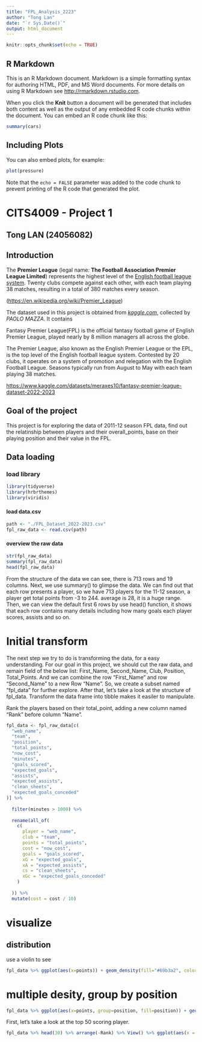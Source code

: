 ```yaml
---
title: "FPL_Analysis_2223"
author: "Tong Lan"
date: "`r Sys.Date()`"
output: html_document
---
```


```r
knitr::opts_chunk$set(echo = TRUE)
```

## R Markdown

This is an R Markdown document. Markdown is a simple formatting syntax for authoring HTML, PDF, and MS Word documents. For more details on using R Markdown see <http://rmarkdown.rstudio.com>.

When you click the **Knit** button a document will be generated that includes both content as well as the output of any embedded R code chunks within the document. You can embed an R code chunk like this:

```r
summary(cars)
```

## Including Plots

You can also embed plots, for example:

```r
plot(pressure)
```

Note that the `echo = FALSE` parameter was added to the code chunk to prevent printing of the R code that generated the plot.


# **CITS4009 - Project 1**

## Tong LAN (24056082)

## Introduction

The **Premier League** (legal name: **The Football Association Premier League Limited**) represents the highest level of the [English football league system](https://en.wikipedia.org/wiki/English_football_league_system). Twenty clubs compete against each other, with each team playing 38 matches, resulting in a total of 380 matches every season.

(<https://en.wikipedia.org/wiki/Premier_League>)

The dataset used in this project is obtained from [*kaggle.com*](https://www.kaggle.com/), collected by *PAOLO MAZZA*. It contains

Fantasy Premier League(FPL) is the official fantasy football game of English Premier League, played nearly by 8 million managers all across the globe.

The Premier League, also known as the English Premier League or the EPL, is the top level of the English football league system. Contested by 20 clubs, it operates on a system of promotion and relegation with the English Football League. Seasons typically run from August to May with each team playing 38 matches.

<https://www.kaggle.com/datasets/meraxes10/fantasy-premier-league-dataset-2022-2023>

## Goal of the project

This project is for exploring the data of 2011-12 season FPL data, find out the relatinship between players and their overall_points, base on their playing position and their value in the FPL.

## Data loading

### load library

```r
library(tidyverse)
library(hrbrthemes)
library(viridis)
```

#### load data.csv

```r
path <- "./FPL_Dataset_2022-2023.csv"
fpl_raw_data <- read.csv(path)
```

#### overview the raw data

```r
str(fpl_raw_data)
summary(fpl_raw_data)
head(fpl_raw_data)
```

From the structure of the data we can see, there is 713 rows and 19 columns. Next, we use summary() to glimpse the data. We can find out that each row presents a player, so we have 713 players for the 11-12 season, a player get total points from -3 to 244. average is 28, it is a huge range. Then, we can view the default first 6 rows by use head() function, it shows that each row contains many details including how many goals each player scores, assists and so on.

# Initial transform

The next step we try to do is transforming the data, for a easy understanding. For our goal in this project, we should cut the raw data, and remain field of the below list: First_Name, Second_Name, Club, Position, Total_Points. And we can combine the row "First_Name" and row "Second_Name" to a new Row "Name". So, we create a subset named "fpl_data" for further explore. After that, let's take a look at the structure of fpl_data. Transform the data frame into tibble makes it easiler to manipulate.

Rank the players based on their total_point, adding a new column named "Rank" before column "Name".

```r
fpl_data <- fpl_raw_data[c(
  "web_name",
  "team",
  "position",
  "total_points",
  "now_cost",
  "minutes",
  "goals_scored",
  "expected_goals",
  "assists",
  "expected_assists",
  "clean_sheets",
  "expected_goals_conceded"
)] %>%
  
  filter(minutes > 1000) %>% 
  
  rename(all_of(
    c(
      player = "web_name",
      club = "team",
      points = "total_points",
      cost = "now_cost",
      goals = "goals_scored",
      xG = "expected_goals",
      xA = "expected_assists",
      cs = "clean_sheets",
      xGc = "expected_goals_conceded"
    )
    
  )) %>%
  mutate(cost = cost / 10)
```


# visualize

## distribution


use a violin to see
```r
fpl_data %>% ggplot(aes(x=points)) + geom_density(fill="#69b3a2", color="#e9ecef", alpha=0.8) + ggtitle("Points distribution of players(more than 10000 mins)") + theme_ipsum()
```


# multiple desity, group by position
```r
fpl_data %>% ggplot(aes(x=points, group=position, fill=position)) + geom_density(adjust=1.5, alpha=.4) + theme_ipsum() + ylab("")
```







First, let's take a look at the top 50 scoring player.

```r
fpl_data %>% head(30) %>% arrange(-Rank) %>% View() %>% ggplot(aes(x = Name, y = Total_Points, fill = Position)) + geom_col() + coord_flip()
```
